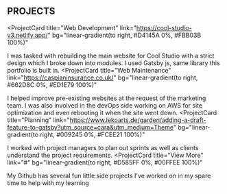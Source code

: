 ## PROJECTS

<ProjectCard
  title="Web Development"
  link="https://cool-studio-v3.netlify.app/"
  bg="linear-gradient(to right, #D4145A 0%, #FBB03B 100%)"
>
  I was tasked with rebuilding the main website for Cool Studio with a strict design which I broke down into modules.
  I used Gatsby js, same library this portfolio is built in.
</ProjectCard>
<ProjectCard
  title="Web Maintenance"
  link="https://caspianinsurance.co.uk/"
  bg="linear-gradient(to right, #662D8C 0%, #ED1E79 100%)"
>
  I helped improve pre-existing websites at the request of the marketing team.
  I was also involved in the devOps side working on AWS for site optimization and even rebooting it when the site went down.
</ProjectCard>
<ProjectCard
  title="Planning"
  link="https://www.lekoarts.de/garden/adding-a-draft-feature-to-gatsby?utm_source=cara&utm_medium=Theme"
  bg="linear-gradient(to right, #009245 0%, #FCEE21 100%)"
>
  I worked with project managers to plan out sprints as well as clients understand the project requirements.
</ProjectCard>
<ProjectCard
  title="View More"
  link="#"
  bg="linear-gradient(to right, #D585FF 0%, #00FFEE 100%)"
>
  My Github has several fun little side projects I've worked on in my spare time to help with my learning
</ProjectCard>
